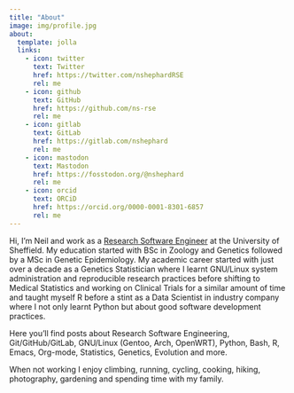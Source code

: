```yaml
---
title: "About"
image: img/profile.jpg
about:
  template: jolla
  links:
    - icon: twitter
      text: Twitter
      href: https://twitter.com/nshephardRSE
      rel: me
    - icon: github
      text: GitHub
      href: https://github.com/ns-rse
      rel: me
    - icon: gitlab
      text: GitLab
      href: https://gitlab.com/nshephard
      rel: me
    - icon: mastodon
      text: Mastodon
      href: https://fosstodon.org/@nshephard
      rel: me
    - icon: orcid
      text: ORCiD
      href: https://orcid.org/0000-0001-8301-6857
      rel: me
---
```



Hi, I'm Neil and work as a [Research Software Engineer](https://rse.shef.ac.uk) at the University of Sheffield. My
education started with BSc in Zoology and Genetics followed by a MSc in Genetic Epidemiology. My academic career started
with just over a decade as a Genetics Statistician where I learnt GNU/Linux system administration and reproducible
research practices before shifting to Medical Statistics and working on Clinical Trials for a similar amount of time and
taught myself R before a stint as a Data Scientist in industry company where I not only learnt Python but about good
software development practices.

Here you'll find posts about Research Software Engineering, Git/GitHub/GitLab, GNU/Linux (Gentoo, Arch, OpenWRT),
Python, Bash, R, Emacs, Org-mode, Statistics, Genetics, Evolution and more.

When not working I enjoy climbing, running, cycling, cooking, hiking, photography, gardening and spending time with my
family.
